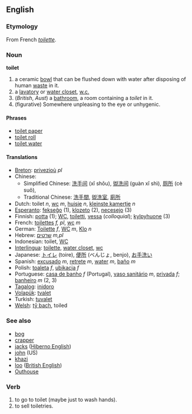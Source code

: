 ==English==

=== Etymology ===
From French ''[[toilette]]''.

=== Noun ===
'''toilet'''

#a ceramic [[bowl]] that can be flushed down with water after disposing of human [[waste]] in it.
#a [[lavatory]] or [[water closet]], [[w.c.]]
#(''British'', ''Aust'') a [[bathroom]], a room containing a ''toilet'' in it.
#(figurative) Somewhere unpleasing to the eye or unhygenic.

==== Phrases ====
*[[toilet paper]]
*[[toilet roll]]
*[[toilet water]]

==== Translations ====
*[[Breton]]: [[privezioù]] ''pl''
*Chinese:
**Simplified Chinese: [[洗手]][[间]] (xǐ shǒu), [[盥洗]][[间]] (guàn xǐ shì), [[厕所]] (cè suǒ), 
**Traditional Chinese: [[洗手]][[間]], [[盥洗]][[室]], [[廁所]]
*Dutch: toilet ''n'', [[wc]] ''m'', [[huisje]] ''n'', [[kleinste kamertje]] ''n''
*[[Esperanto]]: [[fekseĝo]] (1), [[klozeto]] (2), [[necesejo]] (3)
*Finnish: [[potta]] (1); [[WC]], [[toiletti]], [[vessa]] (''colloquial''); [[kylpyhuone]] (3)
*French: [[toilettes]] ''f, pl'', [[wc]] ''m''
*German: [[Toilette]] ''f'', [[WC]] ''m'', [[Klo]] ''n''
*Hebrew: [[שרטים]] ''m,pl''
*Indonesian: toilet, [[WC]]
*[[Interlingua]]: [[toilette]], [[water closet]], [[wc]]
*Japanese: [[トイレ]] (toire), [[便所]] (べんじょ, benjo), [[お手洗い]]
*Spanish: [[excusado]] ''m'', [[retrete]] ''m'', [[water]] ''m'', [[baño]] ''m''
*Polish: [[toaleta]] ''f'', [[ubikacja]] ''f''
*Portuguese: [[casa de banho]] ''f'' (Portugal), [[vaso sanitário]] ''m'', [[privada]] ''f''; [[banheiro]] ''m'' (2, 3)
*[[Tagalog]]: [[inidoro]]
*[[Volapük]]: [[tvalet]]
*Turkish: [[tuvalet]]
*[[Welsh]]: [[tŷ bach]], toiled

===See also===
*[[bog]]
*[[crapper]]
*[[jacks]] ([[Hiberno English]])
*[[john]] (US)
*[[khazi]]
*[[loo]] ([[British English]])
*[[Outhouse]]

===Verb===

#to go to toilet (maybe just to wash hands).
#to sell toiletries.